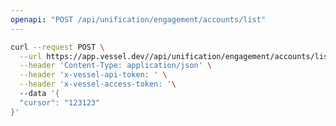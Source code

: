 ```yaml
---
openapi: "POST /api/unification/engagement/accounts/list"
---
```


<RequestExample>

```bash Request
curl --request POST \
  --url https://app.vessel.dev//api/unification/engagement/accounts/list \
  --header 'Content-Type: application/json' \
  --header 'x-vessel-api-token: ' \
  --header 'x-vessel-access-token: '\ 
  --data '{
  "cursor": "123123"
}'
```

</RequestExample>


      